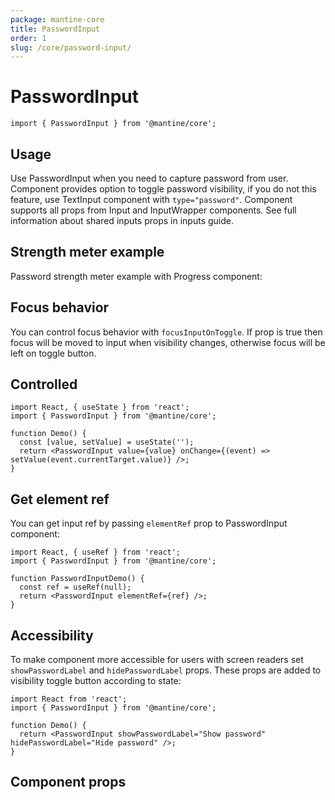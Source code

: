 ```yaml
---
package: mantine-core
title: PasswordInput
order: 1
slug: /core/password-input/
---
```



# PasswordInput

<PageHeader
  source="mantine-core/src/PasswordInput/PasswordInput.tsx"
  docs="core/PasswordInput.mdx"
  package="@mantine/core"
/>

```tsx
import { PasswordInput } from '@mantine/core';
```

## Usage

Use PasswordInput when you need to capture password from user.
Component provides option to toggle password visibility, if you do not this feature, use <GatsbyLink to="/core/text-input">TextInput</GatsbyLink> component with `type="password"`.
Component supports all props from <GatsbyLink to="/core/input">Input</GatsbyLink> and <GatsbyLink to="/core/input-wrapper">InputWrapper</GatsbyLink> components.
See full information about shared inputs props in <GatsbyLink to="/guides/inputs">inputs guide</GatsbyLink>.

<PasswordInputConfigurator />

## Strength meter example

Password strength meter example with <GatsbyLink to="/core/progress">Progress</GatsbyLink> component:

<PasswordInputStrengthDemo />

## Focus behavior

You can control focus behavior with `focusInputOnToggle`.
If prop is true then focus will be moved to input when visibility changes, otherwise focus will be left on toggle button.

<PasswordFocusDemo />

## Controlled

```tsx
import React, { useState } from 'react';
import { PasswordInput } from '@mantine/core';

function Demo() {
  const [value, setValue] = useState('');
  return <PasswordInput value={value} onChange={(event) => setValue(event.currentTarget.value)} />;
}
```

## Get element ref

You can get input ref by passing `elementRef` prop to PasswordInput component:

```tsx
import React, { useRef } from 'react';
import { PasswordInput } from '@mantine/core';

function PasswordInputDemo() {
  const ref = useRef(null);
  return <PasswordInput elementRef={ref} />;
}
```

## Accessibility

To make component more accessible for users with screen readers set `showPasswordLabel` and `hidePasswordLabel`
props. These props are added to visibility toggle button according to state:

```tsx
import React from 'react';
import { PasswordInput } from '@mantine/core';

function Demo() {
  return <PasswordInput showPasswordLabel="Show password" hidePasswordLabel="Hide password" />;
}
```

## Component props

<PropsTable component="PasswordInput" />
